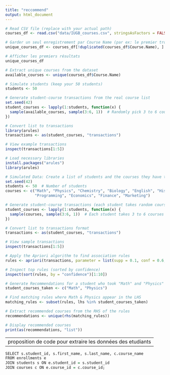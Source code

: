 ```yaml
---
title: "reccommend"
output: html_document
---
```


```r
# Read CSV file (replace with your actual path)
courses_df <- read.csv("data/IUGB_courses.csv", stringsAsFactors = FALSE)

# Garder un seul enregistrement par Course Name (par ex: le premier trouvé)
unique_courses_df <- courses_df[!duplicated(courses_df$Course.Name), ]

# Afficher les premiers résultats
unique_courses_df


```

```r
# Extract unique courses from the dataset
available_courses <- unique(courses_df$Course.Name)

# Simulate students (keep your 50 students)
students <- 50

# Generate student-course transactions from the real course list
set.seed(42)
student_courses <- lapply(1:students, function(x) {
  sample(available_courses, sample(3:6, 1))  # Randomly pick 3 to 6 courses per student
})

# Convert list to transactions
library(arules)
transactions <- as(student_courses, "transactions")

# View example transactions
inspect(transactions[1:5])

```



```r
# Load necessary libraries
install.packages("arules")
library(arules)

# Simulated Data: Create a list of students and the courses they have taken
set.seed(42)
students <- 50  # Number of students
courses <- c("Math", "Physics", "Chemistry", "Biology", "English", "History", 
             "Programming", "Economics", "Finance", "Marketing")

# Generate student-course transactions (each student takes random courses)
student_courses <- lapply(1:students, function(x) {
  sample(courses, sample(3:6, 1))  # Each student takes 3 to 6 courses randomly
})

# Convert list to transactions format
transactions <- as(student_courses, "transactions")

# View sample transactions
inspect(transactions[1:5])

# Apply the Apriori algorithm to find association rules
rules <- apriori(transactions, parameter = list(supp = 0.1, conf = 0.6, target = "rules"))

# Inspect top rules (sorted by confidence)
inspect(sort(rules, by = "confidence")[1:10])

# Generate Recommendations for a student who took "Math" and "Physics"
student_courses_taken <- c("Math", "Physics")

# Find matching rules where Math & Physics appear in the LHS
matching_rules <- subset(rules, lhs %in% student_courses_taken)

# Extract recommended courses from the RHS of the rules
recommendations <- unique(rhs(matching_rules))

# Display recommended courses
print(as(recommendations, "list"))
```

---
proposition de code pour extraire les données des etudiants
---
```r
SELECT s.student_id, s.first_name, s.last_name, c.course_name
FROM enrollments e
JOIN students s ON e.student_id = s.student_id
JOIN courses c ON e.course_id = c.course_id;

```

